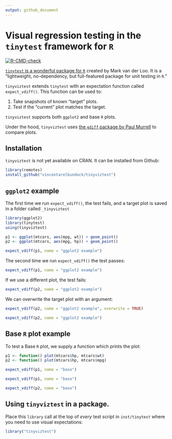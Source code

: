 ```yaml
---
output: github_document
---
```


# Visual regression testing in the `tinytest` framework for `R`

<!-- badges: start -->
[![R-CMD-check](https://github.com/vincentarelbundock/tinyviztest/workflows/R-CMD-check/badge.svg)](https://github.com/vincentarelbundock/tinyviztest/actions)
<!-- badges: end -->

[`tinytest` is a wonderful package for `R`](https://cran.r-project.org/package=tinytest) created by Mark van der Loo. It is a "lightweight, no-dependency, but full-featured package for unit testing in `R`."

`tinyviztest` extends `tinytest` with an expectation function called `expect_vdiff()`. This function can be used to:

1. Take snapshots of known "target" plots.
2. Test if the "current" plot matches the target.

`tinyviztest` supports both `ggplot2` and base `R` plots.

Under the hood, `tinyviztest` uses [the `gdiff` package by Paul Murrell](https://cran.r-project.org/package=gdiff) to compare plots.

## Installation

`tinyviztest` is not yet available on CRAN. It can be installed from Github:

```r
library(remotes)
install_github("vincentarelbundock/tinyviztest")
```

## `ggplot2` example

The first time we run `expect_vdiff()`, the test fails, and a target plot is saved in a folder called `_tinyviztest`

```r
library(ggplot2)
library(tinytest)
using(tinyviztest)

p1 <- ggplot(mtcars, aes(mpg, wt)) + geom_point()
p2 <- ggplot(mtcars, aes(mpg, hp)) + geom_point()

expect_vdiff(p1, name = "ggplot2 example")
```

The second time we run `expect_vdiff()` the test passes:

```r
expect_vdiff(p1, name = "ggplot2 example")
```

If we use a different plot, the test fails:

```r
expect_vdiff(p2, name = "ggplot2 example")
```

We can overwrite the target plot with an argument:

```r
expect_vdiff(p2, name = "ggplot2 example", overwrite = TRUE)

expect_vdiff(p2, name = "ggplot2 example")
```

## Base `R` plot example

To test a Base `R` plot, we supply a function which prints the plot:

```r
p1 <- function() plot(mtcars$hp, mtcars$wt)
p2 <- function() plot(mtcars$hp, mtcars$mpg)

expect_vdiff(p1, name = "base")

expect_vdiff(p1, name = "base")

expect_vdiff(p2, name = "base")
```

## Using `tinyviztest` in a package.

Place this `library` call at the top of *every* test script in `inst/tinytest` where you need to use visual expectations:

```r
library("tinyviztest")
```
